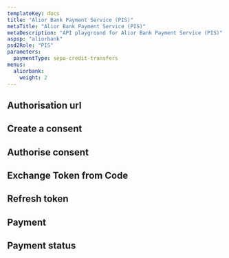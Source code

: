 ```yaml
---
templateKey: docs
title: "Alior Bank Payment Service (PIS)"
metaTitle: "Alior Bank Payment Service (PIS)"
metaDescription: "API playground for Alior Bank Payment Service (PIS)"
aspsp: "aliorbank"
psd2Role: "PIS"
parameters:
  paymentType: sepa-credit-transfers
menus:
  aliorbank: 
    weight: 2
---
```







  <step>

  ## Authorisation url

  <AuthorisationUrlStep/>
  </step>
  <step>

  ## Create a consent

  <StepInitiatePayment/>
  </step>
<step>

  ## Authorise consent

  <AuthoriseStep/>
</step>
<step>

  ## Exchange Token from Code

  <CreateToken/>
</step>
<step>

  ## Refresh token

  <RefreshToken/>
  </step>
  <step>

  ## Payment

  <StepPayment/>
  </step>
  <step>

  ## Payment status

  <StepPaymentStatus/>
  </step>


